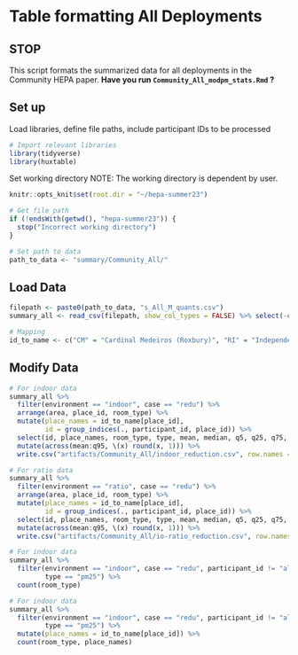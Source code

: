 # Table formatting All Deployments

## STOP

This script formats the summarized data for all deployments in the Community HEPA paper. **Have you run `Community_All_modpm_stats.Rmd` ?**

## Set up
Load libraries, define file paths, include participant IDs to be processed
```r
# Import relevant libraries
library(tidyverse)
library(huxtable)
```

Set working directory
NOTE: The working directory is dependent by user. 
```r
knitr::opts_knit$set(root.dir = "~/hepa-summer23")
```

```r
# Get file path
if (!endsWith(getwd(), "hepa-summer23")) {
  stop("Incorrect working directory")
}
```

```r
# Set path to data
path_to_data <- "summary/Community_All/"
```

## Load Data
```r
filepath <- paste0(path_to_data, "s_All_M_quants.csv")
summary_all <- read_csv(filepath, show_col_types = FALSE) %>% select(-c(1))

# Mapping
id_to_name <- c("CM" = "Cardinal Medeiros (Roxbury)", "RI" = "Independent Homes (Roxbury)", "IB" = "Indigo Block (Roxbury)", "CH" = "Revere City Hall", "RH" = "Revere High School", "MF" = "Mothers Out Front (East Boston)", "LF" = "Little Folks (East Boston)","SS" = "Shining Star (East Boston)")
```
## Modify Data
```r
# For indoor data
summary_all %>%
  filter(environment == "indoor", case == "redu") %>%
  arrange(area, place_id, room_type) %>%
  mutate(place_names = id_to_name[place_id], 
         id = group_indices(., participant_id, place_id)) %>%
  select(id, place_names, room_type, type, mean, median, q5, q25, q75, q95) %>%
  mutate(across(mean:q95, \(x) round(x, 1))) %>%
  write.csv("artifacts/Community_All/indoor_reduction.csv", row.names = FALSE)
```
```r
# For ratio data
summary_all %>%
  filter(environment == "ratio", case == "redu") %>%
  arrange(area, place_id, room_type) %>%
  mutate(place_names = id_to_name[place_id], 
         id = group_indices(., participant_id, place_id)) %>%
  select(id, place_names, room_type, type, mean, median, q5, q25, q75, q95) %>%
  mutate(across(mean:q95, \(x) round(x, 1))) %>%
  write.csv("artifacts/Community_All/io-ratio_reduction.csv", row.names = FALSE)
```
```r
# For indoor data
summary_all %>%
  filter(environment == "indoor", case == "redu", participant_id != "all",
         type == "pm25") %>%
  count(room_type)
```

```r
# For indoor data
summary_all %>%
  filter(environment == "indoor", case == "redu", participant_id != "all",
         type == "pm25") %>%
  mutate(place_names = id_to_name[place_id]) %>%
  count(room_type, place_names)
```

